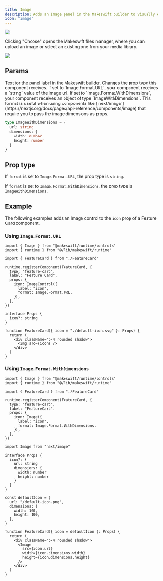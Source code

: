 ```yaml
---
title: Image
description: Adds an Image panel in the Makeswift builder to visually edit an image prop.
icon: "image"
---
```


<Frame
  type="glass"
  caption="An image panel on a feature card component to pick an icon"
>
  <img src="/images/image-panel.png" />
</Frame>

Clicking "Choose" opens the Makeswift files manager, where you can upload an image or select an existing one from your media library.

<Frame type="glass" caption="The Makeswift files manager">
  <img src="/images/image-panel-picker.png" />
</Frame>

## Params

<ParamField query="label" type="string" default="Image">
  Text for the panel label in the Makeswift builder.
</ParamField>

<ParamField query="format" type="Image.Format.URL | Image.Format.WithDimensions" default="Image.Format.URL">
  Changes the prop type this component receives. If set to `Image.Format.URL`, your component receives a `string` value of the image url. If set to `Image.Format.WithDimensions`, your component receives an object of type `ImageWithDimensions`. This format is useful when using components like [`next/image`](https://nextjs.org/docs/pages/api-reference/components/image) that require you to pass the image dimensions as props.

```ts
type ImageWithDimensions = {
  url: string
  dimensions: {
    width: number
    height: number
  }
}
```

</ParamField>

## Prop type

If `format` is set to `Image.Format.URL`, the prop type is `string`.

If `format` is set to `Image.Format.WithDimensions`, the prop type is `ImageWithDimensions`.

## Example

The following examples adds an Image control to the `icon` prop of a Feature Card component.

### Using `Image.Format.URL`

<CodeGroup>

```tsx FeatureCard.makeswift.ts
import { Image } from "@makeswift/runtime/controls"
import { runtime } from "@/lib/makeswift/runtime"

import { FeatureCard } from "./FeatureCard"

runtime.registerComponent(FeatureCard, {
  type: "feature-card",
  label: "Feature Card",
  props: {
    icon: ImageControl({
      label: "icon",
      format: Image.Format.URL,
    }),
  },
})
```

```tsx FeatureCard.tsx
interface Props {
  icon?: string
}

function FeatureCard({ icon = "./default-icon.svg" }: Props) {
  return (
    <div className="p-4 rounded shadow">
      <img src={icon} />
    </div>
  )
}
```

</CodeGroup>

### Using `Image.Format.WithDimensions`

<CodeGroup>

```tsx FeatureCard.makeswift.ts
import { Image } from "@makeswift/runtime/controls"
import { runtime } from "@/lib/makeswift/runtime"

import { FeatureCard } from "./FeatureCard"

runtime.registerComponent(FeatureCard, {
  type: "feature-card",
  label: "FeatureCard",
  props: {
    icon: Image({
      label: "icon",
      format: Image.Format.WithDimensions,
    }),
  },
})
```

```tsx FeatureCard.tsx
import Image from "next/image"

interface Props {
  icon?: {
    url: string
    dimensions: {
      width: number
      height: number
    }
  }
}

const defaultIcon = {
  url: "/default-icon.png",
  dimensions: {
    width: 100,
    height: 100,
  },
}

function FeatureCard({ icon = defaultIcon }: Props) {
  return (
    <div className="p-4 rounded shadow">
      <Image
        src={icon.url}
        width={icon.dimensions.width}
        height={icon.dimensions.height}
      />
    </div>
  )
}
```

</CodeGroup>
